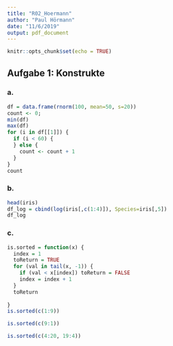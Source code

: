 ```yaml
---
title: "R02_Hoermann"
author: "Paul Hörmann"
date: "11/6/2019"
output: pdf_document
---
```


```r
knitr::opts_chunk$set(echo = TRUE)
```

## Aufgabe 1: Konstrukte
### a.
```r
df = data.frame(rnorm(100, mean=50, s=20))
count <- 0;
min(df)
max(df)
for (i in df[[1]]) {
  if (i < 60) {
  } else {
    count <- count + 1
  }
}
count
```

### b.
```r
head(iris)
df_log = cbind(log(iris[,c(1:4)]), Species=iris[,5])
df_log
```
### c.
```r
is.sorted = function(x) {
  index = 1
  toReturn = TRUE
  for (val in tail(x, -1)) {
    if (val < x[index]) toReturn = FALSE
    index = index + 1
  }
  toReturn
  
}
is.sorted(c(1:9))
```


```r
is.sorted(c(9:1))
```


```r
is.sorted(c(4:20, 19:4))
```

